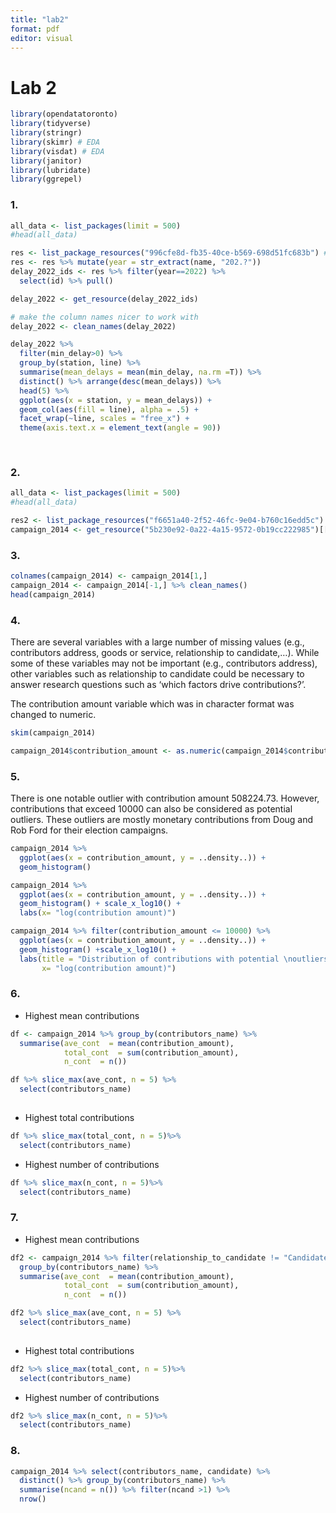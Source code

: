 ```yaml
---
title: "lab2"
format: pdf
editor: visual
---
```


# Lab 2

```r
library(opendatatoronto)
library(tidyverse)
library(stringr)
library(skimr) # EDA
library(visdat) # EDA
library(janitor)
library(lubridate)
library(ggrepel)
```

### 1. 

```r

all_data <- list_packages(limit = 500)
#head(all_data)

res <- list_package_resources("996cfe8d-fb35-40ce-b569-698d51fc683b") # obtained code from searching data frame above
res <- res %>% mutate(year = str_extract(name, "202.?"))
delay_2022_ids <- res %>% filter(year==2022) %>%
  select(id) %>% pull()

delay_2022 <- get_resource(delay_2022_ids)

# make the column names nicer to work with
delay_2022 <- clean_names(delay_2022)

delay_2022 %>% 
  filter(min_delay>0) %>% 
  group_by(station, line) %>% 
  summarise(mean_delays = mean(min_delay, na.rm =T)) %>%
  distinct() %>% arrange(desc(mean_delays)) %>% 
  head(5) %>% 
  ggplot(aes(x = station, y = mean_delays)) + 
  geom_col(aes(fill = line), alpha = .5) + 
  facet_wrap(~line, scales = "free_x") + 
  theme(axis.text.x = element_text(angle = 90))
  
  
```

### 2. 

```r

all_data <- list_packages(limit = 500)
#head(all_data)

res2 <- list_package_resources("f6651a40-2f52-46fc-9e04-b760c16edd5c") # obtained code from searching data frame above
campaign_2014 <- get_resource("5b230e92-0a22-4a15-9572-0b19cc222985")[[2]]


```

### 3. 

```r

colnames(campaign_2014) <- campaign_2014[1,]
campaign_2014 <- campaign_2014[-1,] %>% clean_names()
head(campaign_2014)
```

### 4.

There are several variables with a large number of missing values (e.g., contributors address, goods or service, relationship to candidate,...). While some of these variables may not be important (e.g., contributors address), other variables such as relationship to candidate could be necessary to answer research questions such as 'which factors drive contributions?'.

The contribution amount variable which was in character format was changed to numeric.

```r
skim(campaign_2014)

campaign_2014$contribution_amount <- as.numeric(campaign_2014$contribution_amount)
```

### 5. 

There is one notable outlier with contribution amount 508224.73. However, contributions that exceed 10000 can also be considered as potential outliers. These outliers are mostly monetary contributions from Doug and Rob Ford for their election campaigns.\

```r

campaign_2014 %>% 
  ggplot(aes(x = contribution_amount, y = ..density..)) +
  geom_histogram()

campaign_2014 %>% 
  ggplot(aes(x = contribution_amount, y = ..density..)) +
  geom_histogram() + scale_x_log10() + 
  labs(x= "log(contribution amount)")

campaign_2014 %>% filter(contribution_amount <= 10000) %>% 
  ggplot(aes(x = contribution_amount, y = ..density..)) + 
  geom_histogram() +scale_x_log10() +  
  labs(title = "Distribution of contributions with potential \noutliers removed", 
       x= "log(contribution amount)")
```

### 6.

-    Highest mean contributions

```r

df <- campaign_2014 %>% group_by(contributors_name) %>% 
  summarise(ave_cont  = mean(contribution_amount), 
            total_cont  = sum(contribution_amount),
            n_cont  = n())

df %>% slice_max(ave_cont, n = 5) %>% 
  select(contributors_name)
  
```

-    Highest total contributions

```r
df %>% slice_max(total_cont, n = 5)%>% 
  select(contributors_name)
```

-    Highest number of contributions

```r
df %>% slice_max(n_cont, n = 5)%>% 
  select(contributors_name)
```

### 7. 

-    Highest mean contributions

```r

df2 <- campaign_2014 %>% filter(relationship_to_candidate != "Candidate") %>%
  group_by(contributors_name) %>% 
  summarise(ave_cont  = mean(contribution_amount), 
            total_cont  = sum(contribution_amount), 
            n_cont  = n())

df2 %>% slice_max(ave_cont, n = 5) %>% 
  select(contributors_name)
  
```

-    Highest total contributions

```r
df2 %>% slice_max(total_cont, n = 5)%>% 
  select(contributors_name)
```

-    Highest number of contributions

```r
df2 %>% slice_max(n_cont, n = 5)%>% 
  select(contributors_name)
```

### 8. 

```r

campaign_2014 %>% select(contributors_name, candidate) %>% 
  distinct() %>% group_by(contributors_name) %>% 
  summarise(ncand = n()) %>% filter(ncand >1) %>% 
  nrow()
```
